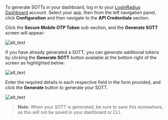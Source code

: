 To generate SOTTs in your dashboard, log in to your <a href="https://dashboard.loginradius.com/dashboard" target="_blank">LoginRadius Dashboard</a> account. Select your app, then from the left navigation panel, click **Configuration** and then navigate to the **API Credentials** section.

Click the **Secure Mobile OTP Token** sub-section, and the **Generate SOTT** screen will appear:

![alt_text](../../assets/blog-common/sott.png "image_tooltip")

If you have already generated a SOTT, you can generate additional tokens by clicking the **Generate SOTT** button available at the bottom right of the screen as highlighted below:

![alt_text](images/generate-sott.png "image_tooltip")

Enter the required details in each respective field in the form provided, and click the **Generate** button to generate your SOTT.

![alt_text](images/generate-sott-form.png "image_tooltip")

> **Note:** When your SOTT is generated, be sure to save this somewhere, as this will not be saved in your dashboard or CLI.
